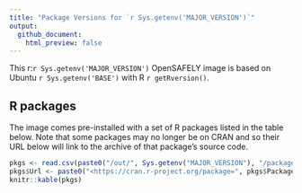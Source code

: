```yaml
---
title: "Package Versions for `r Sys.getenv('MAJOR_VERSION')`"
output:
  github_document:
    html_preview: false
---
```


This r:`r Sys.getenv('MAJOR_VERSION')` OpenSAFELY image is based on Ubuntu `r Sys.getenv('BASE')` with R `r getRversion()`.

## R packages

The image comes pre-installed with a set of R packages listed in the table below.
Note that some packages may no longer be on CRAN and so their URL below will link to the archive of that package's source code.

```r
pkgs <- read.csv(paste0("/out/", Sys.getenv("MAJOR_VERSION"), "/packages.csv"), header = TRUE)
pkgs$Url <- paste0("<https://cran.r-project.org/package=", pkgs$Package, ">")
knitr::kable(pkgs)
```
